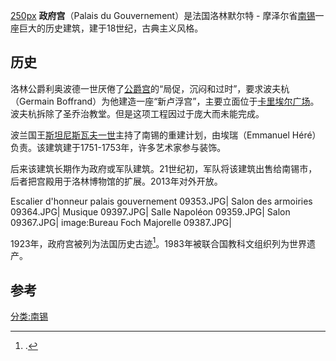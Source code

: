 [[image:Palais_du_gouvernement_0576.JPG|250px]]
'''政府宫'''（Palais du Gouvernement）是法国洛林默尔特 - 摩泽尔省[[南锡|南锡]]一座巨大的历史建筑，建于18世纪，古典主义风格。

== 历史 == 
洛林公爵利奥波德一世厌倦了[[南锡公爵宫|公爵宫]]的“局促，沉闷和过时”，要求波夫杭（Germain Boffrand）为他建造一座“新卢浮宫”，主要立面位于[[卡里埃尔广场|卡里埃尔广场]]。波夫杭拆除了圣乔治教堂。但是这项工程因过于庞大而未能完成。

波兰国王[[斯坦尼斯瓦夫一世|斯坦尼斯瓦夫一世]]主持了南锡的重建计划，由埃瑞（Emmanuel Héré）负责。该建筑建于1751-1753年，许多艺术家参与装饰。

后来该建筑长期作为政府或军队建筑。21世纪初，军队将该建筑出售给南锡市，后者把宫殿用于洛林博物馆的扩展。2013年对外开放。
<gallery mode="packed">
Escalier d'honneur palais gouvernement 09353.JPG|
Salon des armoiries 09364.JPG|
Musique 09397.JPG|
Salle Napoléon 09359.JPG|
Salon 09367.JPG|
image:Bureau Foch Majorelle 09387.JPG|
</gallery>

1923年，政府宫被列为法国历史古迹<ref>{{Mérimée|PA00106305 }}.</ref>。1983年被联合国教科文组织列为世界遗产。

== 参考 ==
{{References}}
[[分类:南锡|分类:南锡]]